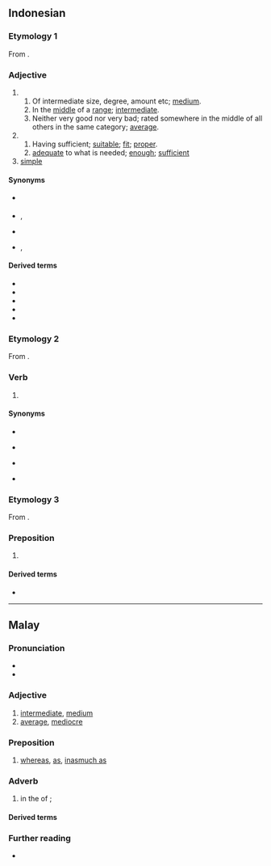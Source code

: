 ==Indonesian==

===Etymology 1===
From {{inh|id|ms|sedang}}.

===Adjective===
{{id-adj}}

# {{lb|id|middle of something}}
## Of intermediate size, degree, amount etc; [[medium]].
## In the [[middle]] of a [[range]]; [[intermediate]].
## Neither very good nor very bad; rated somewhere in the middle of all others in the same category; [[average]].
# {{lb|id|of sufficient}}
## Having sufficient; [[suitable]]; [[fit]]; [[proper]].
## [[adequate]] to what is needed; [[enough]]; [[sufficient]]
# [[simple]]

====Synonyms====
* {{sense|intermediate}} {{l|id|menengah}}
* {{sense|suitable}} {{l|id|patut}},  {{l|id|pantas}}
* {{sense|sufficient}} {{l|id|cukup}}
* {{sense|simple}} {{l|id|sederhana}},  {{l|id|ugahari}}

====Derived terms====
* {{l|id|menyedang}}
* {{l|id|menyedang-nyedang}}
* {{l|id|menyedang-nyedangkan}}
* {{l|id|menyedangkan}}
* {{l|id|sedang-menyedang}}

===Etymology 2===
From {{inh|id|ms|sedang}}.

===Verb===
{{head|id|verb}}

# {{lb|id|auxiliary}} {{non-gloss|[[progressive aspect|Progressive aspect]] without necessarily a final perspective.}}
#: {{ux|id|Dia '''sedang''' kelaparan|She '''is''' starv'''ing''' now}}

====Synonyms====
* {{l|id|baru saja}}
* {{l|id|lagi}} {{q|colloquial}}
* {{l|id|masih}}
* {{l|id|pada}} {{q|colloquial}}

===Etymology 3===
From {{inh|id|ms|sedang}}.

===Preposition===
{{id-prep}}

# {{synonym of|id|sedangkan}}

====Derived terms====
* {{l|id|sedangkan}}

----

==Malay==

===Pronunciation===
* {{IPA|ms|/sədaŋ/}}
* {{rhymes|ms|ədaŋ|aŋ}}

===Adjective===
{{ms-adj|j=سدڠ}}

# [[intermediate]], [[medium]]
# [[average]], [[mediocre]]

===Preposition===
{{ms-prep|j=سدڠ}}

# [[whereas]], [[as]], [[inasmuch as]]

===Adverb===
{{ms-adv|j=سدڠ}}

# in the {{l|en|middle}} of {{l|en|do|doing}}; {{l|en|currently}}
#: {{usex|ms|Cikgu '''sedang''' makan.|The teacher's eat'''ing'''.}}
#: {{syn|ms|tengah}}

====Derived terms====
{{ms-der|40|sedangkan}}

===Further reading===
* {{R:PRPM}}